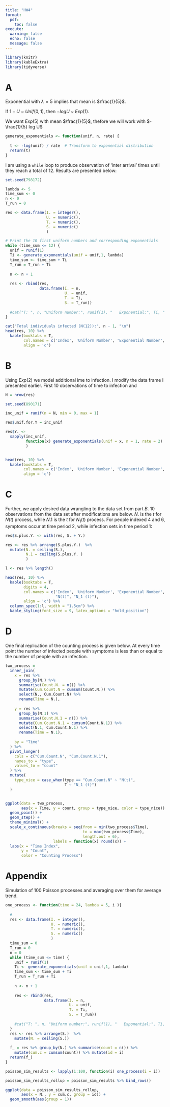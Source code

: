 ```yaml
---
title: "HW4"
format: 
  pdf:
    toc: false
execute: 
  warning: false
  echo: false
  message: false
---
```


```r
library(knitr)
library(kableExtra)
library(tidyverse)
```

# A 

Exponential with $\lambda = 5$ implies that mean is $\frac{1}{5}$. 

If $1 - U$ ~ $Unif(0,1)$, then $- log U$ ~ $Exp(1)$. 

We want $Exp(5)$ with mean $\frac{1}{5}$, thefore we will work with $- \frac{1}{5} log U$

```r

generate_exponentials <- function(unif, n, rate) {
  
  t <- -log(unif) / rate  # Transform to exponential distribution
  return(t)
}

```

I am using a `while` loop to produce observation of 'inter arrival' times until they reach a total of 12. 
Results are presented below: 

```r

set.seed(798172)

lambda <- 5
time_sum <- 0
n <- 0
T_run = 0

res <- data.frame(I. = integer(), 
                  U. = numeric(), 
                  T. = numeric(), 
                  S. = numeric()
                  )

# Print the 10 first uniform numbers and corresponding exponentials
while (time_sum <= 12) {
  unif = runif(1)
  Ti <- generate_exponentials(unif = unif,1, lambda)
  time_sum <- time_sum + Ti
  T_run = T_run + Ti
  
  n <- n + 1
  
  res <- rbind(res, 
               data.frame(I. = n, 
                          U. = unif, 
                          T. = Ti, 
                          S. = T_run))
  
  #cat("T: ", n, "Uniform number:", runif(1), "   Exponential:", Ti, "   Cumulative Sum: ", T_run ,"\n")
}

cat("Total individuals infected (N(12)):", n - 1, "\n")
head(res, 10) %>% 
  kable(booktabs = T, 
        col.names = c('Index', 'Uniform Number', 'Exponential Number', 'S_i'), 
        align = 'c')
```


# B 

Using $Exp(2)$ we model additional ime to infection. I modify the data frame I presented earlier. First 10 observations of 
time to infection and 

```r

N = nrow(res)

set.seed(890171)

inc_unif = runif(n = N, min = 0, max = 1)

res$unif.for.Y = inc_unif

res$Y. <- 
  sapply(inc_unif, 
         function(x) generate_exponentials(unif = x, n = 1, rate = 2)
         )


head(res, 10) %>% 
  kable(booktabs = T, 
        col.names = c('Index', 'Uniform Number', 'Exponential Number', 'S_i', "Uniform Number for Y_i", "Y_i"), 
        align = 'c')
```

# C 

Further, we apply desired data wrangling to the data set from part $B$. 10 observations from the data set after modifications are 
below. $N.$ is the $t$ for $N(t)$ process, while $N.1$ is the $t$ for $N_1(t)$ process. For people indexed 4 and 6, symptoms occur 
at time period 2, while infection sets in time period 1: 


```r

res$S.plus.Y. <- with(res, S. + Y.)

res <- res %>% arrange(S.plus.Y.)  %>% 
  mutate(N. = ceiling(S.), 
         N.1 = ceiling(S.plus.Y. )
         )

l <- res %>% length()

head(res, 10) %>% 
  kable(booktabs = T, 
        digits = 4, 
        col.names = c('Index', 'Uniform Number', 'Exponential Number', 'S_i', "Uniform Number for Y_i", "Y_i", "S_i + Y_i", 
                      "N(t)", "N_1 (t)"), 
        align = 'c') %>% 
  column_spec(1:l, width = "1.5cm") %>% 
  kable_styling(font_size = 9, latex_options = "hold_position")

```

# D 

One final replication of the counting process is given below. At every time point the number of infected people with symptoms is 
less than or equal to the number of people with an infection. 

```r
two_process = 
  inner_join(
    x = res %>% 
      group_by(N.) %>% 
      summarise(Count.N. = n()) %>% 
      mutate(Cum.Count.N = cumsum(Count.N.)) %>% 
      select(N., Cum.Count.N) %>% 
      rename(Time = N.), 
    
    y = res %>% 
      group_by(N.1) %>% 
      summarise(Count.N.1 = n()) %>% 
      mutate(Cum.Count.N.1 = cumsum(Count.N.1)) %>% 
      select(N.1, Cum.Count.N.1) %>% 
      rename(Time = N.1), 
    
    by = "Time"
  ) %>% 
  pivot_longer(
    cols = c("Cum.Count.N", "Cum.Count.N.1"), 
    names_to = "type", 
    values_to = "count"
  ) %>% 
  mutate(
    type_nice = case_when(type == "Cum.Count.N" ~ "N(t)", 
                          T ~ "N_1 (t)")
  )


ggplot(data = two_process, 
       aes(x = Time, y = count, group = type_nice, color = type_nice)) + 
  geom_point() + 
  geom_step() + 
  theme_minimal() + 
  scale_x_continuous(breaks = seq(from = min(two_process$Time), 
                                  to = max(two_process$Time), 
                                  length.out = 6),  
                     labels = function(x) round(x)) + 
  labs(x = "Time Index", 
       y = "Count", 
       color = "Counting Process")
```

\newpage 

# Appendix 

Simulation of 100 Poisson processes and averaging over them for average trend. 

```r
one_process <- function(time = 24, lambda = 5, i ){
  
  # 
  res <- data.frame(I. = integer(), 
                    U. = numeric(), 
                    T. = numeric(), 
                    S. = numeric()
                    )
  time_sum = 0
  T_run = 0
  n = 0
  while (time_sum <= time) {
    unif = runif(1)
    Ti <- generate_exponentials(unif = unif,1, lambda)
    time_sum <- time_sum + Ti
    T_run = T_run + Ti
    
    n <- n + 1
    
    res <- rbind(res, 
                 data.frame(I. = n, 
                            U. = unif, 
                            T. = Ti, 
                            S. = T_run))
    
    #cat("T: ", n, "Uniform number:", runif(1), "   Exponential:", Ti, "   Cumulative Sum: ", T_run ,"\n")
  }
  res <- res %>% arrange(S.)  %>% 
    mutate(N. = ceiling(S.))
    
  f_ = res %>% group_by(N.) %>% summarise(count = n()) %>% 
    mutate(cum.c = cumsum(count)) %>% mutate(id = i)
  return(f_)
}

poisson_sim_results <- lapply(1:100, function(i) one_process(i = i))

poisson_sim_results_rollup = poisson_sim_results %>% bind_rows()

ggplot(data = poisson_sim_results_rollup, 
       aes(x = N., y = cum.c, group = id)) + 
  geom_smooth(aes(group = 1))

```
